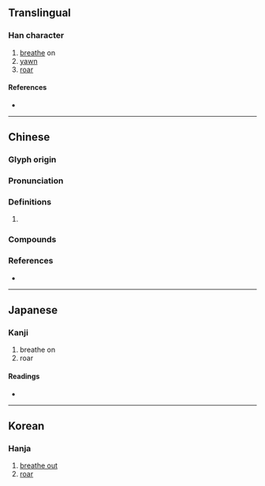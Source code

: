 {{character info/new}}
==Translingual==

===Han character===
{{Han char|rn=30|rad=口|as=05|sn=8|four=67020|canj=RPR|ids=⿰口句}}

# [[breathe]] on
# [[yawn]]
# [[roar]]

====References====
* {{Han ref|kx=0182.140|dkj=03457|dj=0402.010|hdz=10607.020|uh=5474|ud=21620|bh=CBE6|bd=52198}}

----

==Chinese==
{{zh-forms}}

===Glyph origin===
{{Han etym}}

===Pronunciation===
{{zh-pron
|m=xǔ,hǒu,gòu
|c=hau3,heoi1,jyu3
|mc=y
|oc=y
|cat=
}}

===Definitions===
{{zh-hanzi}}

# {{rfdef|zh}}

===Compounds===
{{zh-der|呴喻|愉愉呴呴|呴呴|相呴相濡}}

===References===
* {{R:yue:mfccd}}

----

==Japanese==

===Kanji===
{{ja-kanji|grade=|rs=口05}}

# breathe on
# roar

====Readings====
* {{ja-readings|on=[[く]] (ku), [[こう]] (kō)|kun=[[いきをかけてあたためる]] (ikiwokaketeatatameru)}}

----

==Korean==

===Hanja===
{{ko-hanja|hangeul=구|rv=gu|mr=ku}}

# [[breathe out]]
# [[roar]]